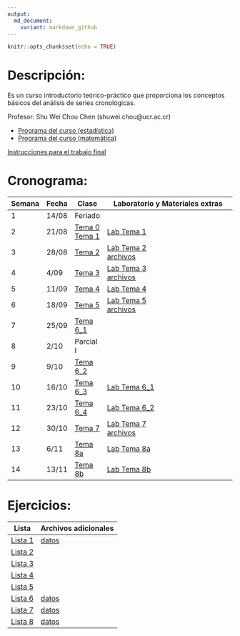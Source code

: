 ```yaml
---
output:
  md_document:
    variant: markdown_github
---
```


```r
knitr::opts_chunk$set(echo = TRUE)
```


# Descripción:


Es un curso introductorio teórico-práctico que proporciona los conceptos básicos del análisis de series cronológicas.

Profesor: Shu Wei Chou Chen (shuwei.chou@ucr.ac.cr)

- [Programa del curso (estadística)](https://shuwei325.github.io/SP1633-II24/Programa SP1633.pdf) <br>
- [Programa del curso (matemática)](https://shuwei325.github.io/SP1633-II24/Programa PF1328.pdf)

[Instrucciones para el trabajo final](https://shuwei325.github.io/SP1633-II24/instrucciones_trabajo.html)

# Cronograma:

Semana        |Fecha  | Clase | Laboratorio y Materiales extras
------------- | ----- | ----- | ------------------------------------------------------------
1             | 14/08 | Feriado|
2             | 21/08 |[Tema 0](https://shuwei325.github.io/SP1633-II23/Tema_0/presentacion.html) <br> [Tema 1](https://shuwei325.github.io/SP1633-II23/Tema_1/presentacion.html) | [Lab Tema 1](https://shuwei325.github.io/SP1633-II23/Tema_1/lab.html)
3             | 28/08 | [Tema 2](https://shuwei325.github.io/SP1633-II23/Tema_2/presentacion.html)     | [Lab Tema 2](https://shuwei325.github.io/SP1633-II23/Tema_2/lab_Tema02.html) <br> [archivos](./Tema_2/Tema_2.zip)
4             | 4/09 |  [Tema 3](https://shuwei325.github.io/SP1633-II23/Tema_3/presentacion.html)     | [Lab Tema 3](https://shuwei325.github.io/SP1633-II23/Tema_3/lab_Tema03.html) <br> [archivos](./Tema_3/Tema_3.zip)
5             | 11/09 | [Tema 4](https://shuwei325.github.io/SP1633-II23/Tema_4/presentacion.html)  |   [Lab Tema 4](https://shuwei325.github.io/SP1633-II23/Tema_4/lab_Tema04.html) |
6             | 18/09 | [Tema 5](https://shuwei325.github.io/SP1633-II23/Tema_5/presentacion.html)     | [Lab Tema 5](https://shuwei325.github.io/SP1633-II23/Tema_5/lab_Tema05.html) <br> [archivos](./Tema_5/Tema_5.zip)
7             | 25/09 | [Tema 6_1](https://shuwei325.github.io/SP1633-II23/Tema_6/presentacion1.html)  |     |
8             | 2/10 | Parcial I |     |
9             | 9/10 | [Tema 6_2](https://shuwei325.github.io/SP1633-II23/Tema_6/presentacion2.html)   |     |
10             | 16/10 |  [Tema 6_3](https://shuwei325.github.io/SP1633-II23/Tema_6/presentacion3.html)  |  [Lab Tema 6_1](https://shuwei325.github.io/SP1633-II23/Tema_6/lab_Tema06_1.html)    |
11             | 23/10 |  [Tema 6_4](https://shuwei325.github.io/SP1633-II23/Tema_6/presentacion4.html)  |  [Lab Tema 6_2](https://shuwei325.github.io/SP1633-II23/Tema_6/lab_Tema06_2.html)    |
12             | 30/10 | [Tema 7](https://shuwei325.github.io/SP1633-II23/Tema_7/presentacion.html)     | [Lab Tema 7](https://shuwei325.github.io/SP1633-II23/Tema_7/lab_Tema07.html) <br> [archivos](./Tema_7/Tema_7.zip) |     |
13             | 6/11 | [Tema 8a](https://shuwei325.github.io/SP1633-II23/Tema_8a/presentacion.html)     | [Lab Tema 8a](https://shuwei325.github.io/SP1633-II23/Tema_8a/lab_Tema08a.R) |     |
14             | 13/11 | [Tema 8b](https://shuwei325.github.io/SP1633-II23/Tema_8b/presentacion.html)     | [Lab Tema 8b](https://shuwei325.github.io/SP1633-II23/Tema_8b/lab_Tema08b.zip) |     |

<!-- 14             | 13/11 |  |     | -->
<!-- 15             | 20/11 |  |     | -->
<!-- 16             | 27/11 |  |     | -->

# Ejercicios:

Lista               |Archivos adicionales                      | 
------------------- | ---------------------------------------- |
[Lista 1](Lista_1.pdf)    | [datos](Lista_1_archivos.zip)      |
[Lista 2](Lista_2.pdf)    |                                    |
[Lista 3](Lista_3.pdf)    |                                    |
[Lista 4](Lista_4.pdf)    |                                    |
[Lista 5](Lista_5.pdf)    |                                    |
[Lista 6](Lista_6.pdf)    | [datos](Lista_6_archivos.zip)      |
[Lista 7](Lista_7.pdf)    | [datos](Lista_7_archivos.zip)      |
[Lista 8](Lista_8.pdf)    | [datos](Lista_8_archivos.zip)      |

